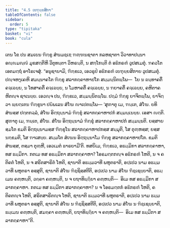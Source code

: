 ```yaml
---
title: "4.5 ເຍຠຸຍ຺ຍສິກາ"
tableOfContents: false
sidebar:
  order: 5
type: "tipitaka"
basket: "vi"
book: "cula"
---
```



<DynamicBreadcrumb />

<Division number="202" book="cula">

<Paragraph number="849" book="cula">
ເຕນ ໂຂ ປນ ສມເຍນ ຠິກ຺ຂູ ສໍຆມຊ຺ເຌ ຠຓ຺ຑນຊາຕາ ກລຫຊາຕາ ວິວາທາປນ຺ນາ ອຎ຺ຎມຎ຺ຎໍ ມຸຂສຕ຺ຕີຫິ ວິຕຸທນ຺ຕາ ວິຫຣນ຺ຕິ, ນ ສກ຺ໂກນ຺ຕິ ຕໍ ອຘິກຣຓໍ ວູປສເມຕຸໍ. ຠຄວໂຕ ເອຕມຕ຺ຖໍ ອາໂຣເຈສຸໍ. “ອນຸຊານາມິ, ຠິກ຺ຂເວ, ເອວຣູປໍ ອຘິກຣຓໍ ເຍຠຸຍ຺ຍສິກາຍ ວູປສເມຕຸໍ. ປຎ຺ຈຫງ຺ເຄຫິ ສມນ຺ນາຄໂຕ ຠິກ຺ຂຸ ສລາກຄ຺ຄາຫາປໂກ ສມ຺ມນ຺ນິຕພ຺ໂພ—  ໂຍ ນ ຉນ຺ທາຄຕິໍ ຄຈ຺ເຉຍ຺ຍ, ນ ໂທສາຄຕິໍ ຄຈ຺ເຉຍ຺ຍ, ນ ໂມຫາຄຕິໍ ຄຈ຺ເຉຍ຺ຍ, ນ ຠຍາຄຕິໍ ຄຈ຺ເຉຍ຺ຍ, ຄຫິຕາຄຫິຕຎ຺ຈ ຊາເນຍ຺ຍ. ເອວຎ຺ຈ ປນ, ຠິກ຺ຂເວ, ສມ຺ມນ຺ນິຕພ຺ໂພ. ປຐມໍ ຠິກ຺ຂຸ ຍາຈິຕພ຺ໂພ, ຍາຈິຕ຺ວາ ພ຺ຍຕ຺ເຕນ ຠິກ຺ຂຸນາ ປຏິພເລນ ສໍໂຆ ຎາເປຕພ຺ໂພ—
</Paragraph>

</Division>
<Division number="203" book="cula">

<Paragraph number="850" book="cula">
‘ສຸຓາຕຸ ເມ, ຠນ຺ເຕ, ສໍໂຆ. ຍທິ ສໍຆສ຺ສ ປຕ຺ຕກລ຺ລໍ, ສໍໂຆ ອິຕ຺ຖນ຺ນາມໍ ຠິກ຺ຂຸໍ ສລາກຄ຺ຄາຫາປກໍ ສມ຺ມນ຺ເນຍ຺ຍ. ເອສາ ຎຕ຺ຕິ.
</Paragraph>

<Paragraph number="851" book="cula">
ສຸຓາຕຸ ເມ, ຠນ຺ເຕ, ສໍໂຆ. ສໍໂຆ ອິຕ຺ຖນ຺ນາມໍ ຠິກ຺ຂຸໍ ສລາກຄ຺ຄາຫາປກໍ ສມ຺ມນ຺ນຕິ. ຍສ຺ສາຍສ຺ມໂຕ ຂມຕິ ອິຕ຺ຖນ຺ນາມສ຺ສ ຠິກ຺ຂຸໂນ ສລາກຄ຺ຄາຫາປກສ຺ສ ສມ຺ມຸຕິ, ໂສ ຕຸຓ຺ຫສ຺ສ; ຍສ຺ສ ນກ຺ຂມຕິ, ໂສ ຠາເສຍ຺ຍ.
</Paragraph>

<Paragraph number="852" book="cula">
ສມ຺ມໂຕ ສໍເຆນ ອິຕ຺ຖນ຺ນາໂມ ຠິກ຺ຂຸ ສລາກຄ຺ຄາຫາປໂກ. ຂມຕິ ສໍຆສ຺ສ, ຕສ຺ມາ ຕຸຓ຺ຫີ, ເອວເມຕໍ ຘາຣຍາມີ’ຕິ.
</Paragraph>

</Division>
<Division number="204" book="cula">

<Paragraph number="853" book="cula">
ທສຍິເມ, ຠິກ຺ຂເວ, ອຘມ຺ມິກາ ສລາກຄ຺ຄາຫາ, ທສ ຘມ຺ມິກາ. ກຕເມ ທສ ອຘມ຺ມິກາ ສລາກຄ຺ຄາຫາ? ໂອຣມຕ຺ຕກຎ຺ຈ ອຘິກຣຓໍ ໂຫຕິ, ນ ຈ ຄຕິຄຕໍ ໂຫຕິ, ນ ຈ ສຣິຕສາຣິຕໍ ໂຫຕິ, ຊານາຕິ ອຘມ຺ມວາທີ ພຫຸຕຣາຕິ, ອປ຺ເປວ ນາມ ອຘມ຺ມວາທີ ພຫຸຕຣາ ອສ຺ສູຕິ, ຊານາຕິ ສໍໂຆ ຠິຊ຺ຊິສ຺ສຕີຕິ, ອປ຺ເປວ ນາມ ສໍໂຆ ຠິຊ຺ເຊຍ຺ຍາຕິ, ອຘມ຺ເມນ ຄຓ຺ຫນ຺ຕິ, ວຄ຺ຄາ ຄຓ຺ຫນ຺ຕິ, ນ ຈ ຍຖາທິຏ຺ຐິຍາ ຄຓ຺ຫນ຺ຕິ—  ອິເມ ທສ ອຘມ຺ມິກາ ສລາກຄ຺ຄາຫາ.
</Paragraph>

<Paragraph number="854" book="cula">
ກຕເມ ທສ ຘມ຺ມິກາ ສລາກຄ຺ຄາຫາ? ນ ຈ ໂອຣມຕ຺ຕກໍ ອຘິກຣຓໍ ໂຫຕິ, ຄຕິຄຕຎ຺ຈ ໂຫຕິ, ສຣິຕສາຣິຕຎ຺ຈ ໂຫຕິ, ຊານາຕິ ຘມ຺ມວາທີ ພຫຸຕຣາຕິ, ອປ຺ເປວ ນາມ ຘມ຺ມວາທີ ພຫຸຕຣາ ອສ຺ສູຕິ, ຊານາຕິ ສໍໂຆ ນ ຠິຊ຺ຊິສ຺ສຕີຕິ, ອປ຺ເປວ ນາມ ສໍໂຆ ນ ຠິຊ຺ເຊຍ຺ຍາຕິ, ຘມ຺ເມນ ຄຓ຺ຫນ຺ຕິ, ສມຄ຺ຄາ ຄຓ຺ຫນ຺ຕິ, ຍຖາທິຏ຺ຐິຍາ ຈ ຄຓ຺ຫນ຺ຕິ—  ອິເມ ທສ ຘມ຺ມິກາ ສລາກຄ຺ຄາຫາ”ຕິ.
</Paragraph>
</Division>